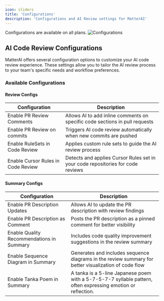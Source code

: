 ```yaml
---
icon: sliders
title: 'Configurations'
description: 'Configurations and AI Review settings for MatterAI'
---
```


<Note>
Configurations are available on all plans.
</Note>

<Frame>
<img src="/images/features/configurations.png" alt="Configurations" />
</Frame>

## AI Code Review Configurations

MatterAI offers several configuration options to customize your AI code review experience. These settings allow you to tailor the AI review process to your team's specific needs and workflow preferences.

### Available Configurations

#### Review Configs

| Configuration | Description |
| ------------- | ----------- |
| Enable PR Review Comments | Allows AI to add inline comments on specific code sections in pull requests |
| Enable PR Review on commits | Triggers AI code review automatically when new commits are pushed |
| Enable RuleSets in Code Review | Applies custom rule sets to guide the AI review process |
| Enable Cursor Rules in Code Review | Detects and applies Cursor Rules set in your code repositories for code reviews |

#### Summary Configs

| Configuration | Description |
| ------------- | ----------- |
| Enable PR Description Updates | Allows AI to update the PR description with review findings |
| Enable PR Description as Comment | Posts the PR description as a pinned comment for better visibility |
| Enable Quality Recommendations in Summary | Includes code quality improvement suggestions in the review summary |
| Enable Sequence Diagram in Summary | Generates and includes sequence diagrams in the review summary for better visualization of code flow |
| Enable Tanka Poem in Summary | A tanka is a 5-line Japanese poem with a 5-7-5-7-7 syllable pattern, often expressing emotion or reflection. |